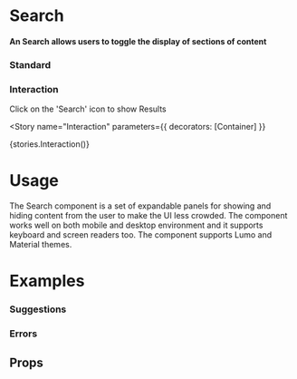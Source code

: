 
<Meta title="Data Entry|Search" component={SearchBar}/>

# Search

#### An Search allows users to toggle the display of sections of content

### Standard

<Preview withToolbar>
  <Story name="Standard">
     <SearchBar
      id="Search_Standard"
      placeholder="Search Location"
    />
  </Story>
</Preview>

### Interaction
Click on the 'Search' icon to show Results

<Story
  name="Interaction"
  parameters={{ decorators: [Container] }}
>
  {stories.Interaction()}
</Story>

# Usage

The Search component is a set of expandable panels for showing and hiding content from the user to make the UI less crowded. The component works well on both mobile and desktop environment and it supports keyboard and screen readers too. The component supports Lumo and Material themes.

# Examples

### Suggestions

<Preview>
  <Story
    name="Suggestions"
    parameters={{ decorators: [Container] }}
  >
    <SearchBar
      id="Suggestions"
      placeholder="Search Location"
      results={[
        {
          title: "White House",
          description: "123 Malibu Drive, CA 92660",
        },
        {
          title: "Orange House",
          description: "1224 Malibu Drive, CA 92660",
        },
        {
          title: "Red House",
          description: "123 Malibu Drive, CA 92660",
        },
      ]}
    />
  </Story>
</Preview>

<Preview>
  <Story
    name="Suggestions ( max )"
    parameters={{ decorators: [ContainerLarge] }}
  >
    <SearchBar
      id="Suggestions_More"
      placeholder="Search Location"
      results={[
        {
          title: "White House",
          description: "123 Malibu Drive, CA 92660",
        },
        {
          title: "Orange House",
          description: "1224 Malibu Drive, CA 92660",
        },
        {
          title: "Red House",
          description: "123 Malibu Drive, CA 92660",
        },
        {
          title: "Green House",
          description: "123 Malibu Drive, CA 92660",
        },
        {
          title: "Black House",
          description: "123 Malibu Drive, CA 92660",
        },
        {
          title: "Blue House",
          description: "123 Malibu Drive, CA 92660",
        },
        {
          title: "Address",
          description: "123 Malibu Drive, CA 92660",
        },
        {
          title: "APN",
          description: "123 Malibu Drive, CA 92660",
        },
        {
          title: "Owner",
          description: "123 Malibu Drive, CA 92660",
        },
        {
          title: "Address",
          description: "123 Malibu Drive, CA 92660",
        },
        {
          title: "Address",
          description: "123 Malibu Drive, CA 92660",
        },
        {
          title: "APN",
          description: "123 Malibu Drive, CA 92660",
        },
        {
          title: "Owner",
          description: "123 Malibu Drive, CA 92660",
        },
        {
          title: "Address",
          description: "123 Malibu Drive, CA 92660",
        }
      ]}
    />
  </Story>
</Preview>

### Errors

<Preview>
  <Story name="Offline" parameters={{ decorators: [ContainerSmall] }}>
    <SearchBar id="Search_Offline" placeholder="Search Location" error="offline" />
  </Story>
</Preview>

<Preview>
  <Story name="Connection" parameters={{ decorators: [ContainerSmall] }}>
    <SearchBar id="Search_BadConnection" placeholder="Search Location" error="connection" />
  </Story>
</Preview>

## Props

<Props of={SearchBar} />
